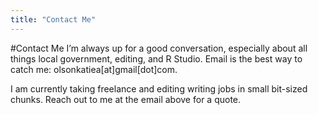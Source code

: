 ```yaml
---
title: "Contact Me"
---
```

#Contact Me
I'm always up for a good conversation, especially about all things local government, editing, and R Studio. Email is the best way to catch me: olsonkatiea[at]gmail[dot]com.

I am currently taking freelance and editing writing jobs in small bit-sized chunks. Reach out to me at the email above for a quote.